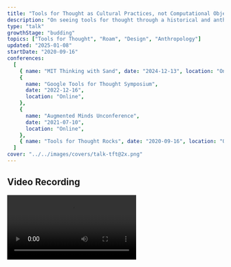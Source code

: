 ```yaml
---
title: "Tools for Thought as Cultural Practices, not Computational Objects"
description: "On seeing tools for thought through a historical and anthropological lens"
type: "talk"
growthStage: "budding"
topics: ["Tools for Thought", "Roam", "Design", "Anthropology"]
updated: "2025-01-08"
startDate: "2020-09-16"
conferences:
  [
    { name: "MIT Thinking with Sand", date: "2024-12-13", location: "Online" },
    {
      name: "Google Tools for Thought Symposium",
      date: "2022-12-16",
      location: "Online",
    },
    {
      name: "Augmented Minds Unconference",
      date: "2021-07-10",
      location: "Online",
    },
    { name: "Tools for Thought Rocks", date: "2020-09-16", location: "Online" },
  ]
cover: "../../images/covers/talk-tft@2x.png"
---
```



## Video Recording

<Video src="https://www.youtube.com/embed/t6uhvFGPUE0" />

<Spacer size="small" />

## Slides and Transcript

<BasicImage framed src="/images/posts/tft-talk/TFT-V6-1.jpeg" />

<TalkSlide imgSrc="/images/posts/tft-talk/TFT-V6-2.jpeg" >

Here's some light context about me:

- Designer, mediocre dev, anthropologist
- Design engineer at a research and design agency called Normally. We do early-stage design and prototyping work. Mostly exploratory AI products and capabilities for larger companies.
- Enthusiastic about visual programming, EUP, metaphors.

</TalkSlide>

<TalkSlide imgSrc="/images/posts/tft-talk/TFT-V6-3.jpeg" >

Who here has heard the phrase “tools for thought”?

Considering this is a lecture series on tools for augmented thinking and you are mostly MIT people, I’m going to be talking to you as potential creators of tools for thought, even if you don’t know much about this specific phrase yet. I’ll get into it’s meaning and history in a minute.

I’m also going to assume a little more computer science background than most other places, but I’ll give you all links and citations to everything I mention at the end so you can look it up later.

</TalkSlide>

<TalkSlide imgSrc="/images/posts/tft-talk/TFT-V6-4.jpeg" >

Tools for thought is a few things

It’s first and foremost a philosophical dream with a long history. About what happens when you give humans really well designed tools that expand the kind of thoughts they’re able to think.

Second, in recent years, it’s become a gathering point.It unifies a number of otherwise disparate fields.

</TalkSlide>

<TalkSlide imgSrc="/images/posts/tft-talk/TFT-V6-5.jpeg" >

And most interestingly, over the last 5 years, it’s become a category of software in the spreadsheets of VC firms and a thing that they’re willing to throw cash at

</TalkSlide>

<TalkSlide imgSrc="/images/posts/tft-talk/TFT-V6-6.jpeg" >

The recent hype around this phrase first starting building in 2019.

Around the time that two fairly well-known researchers - Andy Matuschak and Michael Neilson - wrote this very long, comprehensive essay on the history of tools for thought, which gave it lot of renewed interest.

In it they gave readers a sweep through a lot of major thinkers and events in computing history like Douglas Engelbart’s work and Alan Kay, and made a plea for more people to start exploring this space of computing systems that augment the human intellect.

</TalkSlide>

<TalkSlide imgSrc="/images/posts/tft-talk/TFT-V6-7.jpeg" >

Around the same time (2019) a new note taking app called Roam Research stared to gain traction and aligned itself with this phrase “tools for thought”.

</TalkSlide>

<TalkSlide imgSrc="/images/posts/tft-talk/TFT-V6-8.jpeg" >

It looked pretty ugly, and had terrible performance, but it did some things that _at the time_ seemed novel:

- Bidirectional links or backlinks
- Used an outliner format where each piece of content is a single node that can be linked to any other node and embedded anywhere else in the graph.

</TalkSlide>

<TalkSlide imgSrc="/images/posts/tft-talk/TFT-V6-9.jpeg" >

They also has this crazy graph view that showed you connections between all your notes
And the whole thing was multiplayer.

The founder were experimenting with what seemed like novel ways of interacting with hypertext (but you might recognise some of these are quite old). Had precedence in the 80s and 90s, particularly Ted Nelson’s work on Xanadu.

Roam was trying to resurface these. And they had a compelling goal: giving people better tools for developing ideas collaboratively and synthesising them. Trying to enable bottom-up thinking and emergence.

</TalkSlide>

<TalkSlide imgSrc="/images/posts/tft-talk/TFT-V6-10.jpeg">

Roam kicked off a bit of a note-taking hype cycle. Suddenly we got a bunch of new note-taking startups that all proclaimed to be new tools for thought

This is Muse - more canvas and drawing based

</TalkSlide>

<TalkSlide imgSrc="/images/posts/tft-talk/TFT-V6-11.jpeg">

Anytype - more focused on structured data

</TalkSlide>

<TalkSlide imgSrc="/images/posts/tft-talk/TFT-V6-12.jpeg">

Kosmik

</TalkSlide>

<TalkSlide imgSrc="/images/posts/tft-talk/TFT-V6-13.jpeg">

Reflect promising you can “think better” with this. Even if they don’t use the phrase “tools for thought” directly, creators of these tools understood they were now supposed to be in the business of making people think better

</TalkSlide>

<TalkSlide imgSrc="/images/posts/tft-talk/TFT-V6-14.jpeg">

Clover

</TalkSlide>

<TalkSlide imgSrc="/images/posts/tft-talk/TFT-V6-15.jpeg" >

Logseq promising increasing understanding

</TalkSlide>

<TalkSlide imgSrc="/images/posts/tft-talk/TFT-V6-16.jpeg">

There’s a bunch more of these - all released within the last 5 years, with the exception of Notion.

The phrase now feels synonymous with these experimental note-taking apps.

All promising their features would lead to better thinking; better quality thoughts, better memory, and more emergent connections between topics

</TalkSlide>

<TalkSlide imgSrc="/images/posts/tft-talk/TFT-V6-17.jpeg">

We also got an endless pile of influencers making YouTube videos teaching you how to use these apps and setup elaborate organisational systems

</TalkSlide>

<TalkSlide imgSrc="/images/posts/tft-talk/TFT-V6-18.jpeg">

This surge in interested let to more funding. Betaworks hosted an accelerator for a dozen tools for thought companies in New York

</TalkSlide>

<TalkSlide imgSrc="/images/posts/tft-talk/TFT-V6-20.jpeg">

Essentially, Tools for thought became an idea machine
Idea machines are a concept Nadia Asparouhova coined in an essay in 2022.

</TalkSlide>

<TalkSlide imgSrc="/images/posts/tft-talk/TFT-V6-19.jpeg">

This means an ideology with backed by raw, tangible resources. Meaning people, companies, software, and money. She used examples like effective altruism or Web3, but frankly I think the Catholic Church also counts.

They are ideas with power behind them. Something we can name and point at and gather resources around.

And I’m glad tools for thought has become a financially-backed, powerful movement, because it’s a worthwhile cause.

BUT, I think the current understanding of it has some limitations and needs some redirection.

</TalkSlide>

<TalkSlide imgSrc="/images/posts/tft-talk/TFT-V6-21.jpeg">

So here’s the big question this talk is asking.
What if we consider…

I’m coming at this from an anthropology and design perspective
And I’m very much part of the community of people using and building this kind of software. I was an early user of Roam. I know a lot of the people building these TFT companies, so I feel obliged to critically interrogate it a bit.

The term and the community around it has grown significant enough that we’re all walking around with a lot of assumptions about the meaning and mission of this phrase, and what kind of work it requires.

But thinking about different ways we might interpret this term could lead us down very different paths about what we choose to work on and choose to build

</TalkSlide>

<TalkSlide imgSrc="/images/posts/tft-talk/TFT-V6-22.jpeg">

So one of the first critical questions we should ask is what does TFT have to do with computers?
The phrase itself implies nothing about computation or digital objects

It’s simply tools that helps humans think new kinds of thoughts

</TalkSlide>

<TalkSlide imgSrc="/images/posts/tft-talk/TFT-V6-23.jpeg">

If we take that definition at face value, and try to come up with examples of TFT, we’d have to conclude most of them precede computing by thousands of years

</TalkSlide>

<TalkSlide imgSrc="/images/posts/tft-talk/TFT-V6-26.jpeg">

All of these are pre-computational

</TalkSlide>

<TalkSlide imgSrc="/images/posts/tft-talk/TFT-V6-27.jpeg">

Hindu-arabic numerals made accounting and record keeping possible.
Calculations could be stored, shared, and referenced
Enabled all bureaucracy since.

</TalkSlide>

<TalkSlide imgSrc="/images/posts/tft-talk/TFT-V6-28.jpeg">

We’ve used poetry and song to extend memory and pass stories between generations before written language

Bards used rhetorical techniques and metric rhythm to make the stories easy to recite.

It’s how pieces like the Epic of Gilgamesh and the Mahabrata survived long enough to eventually be written down

</TalkSlide>

<TalkSlide imgSrc="/images/posts/tft-talk/TFT-V6-29.jpeg">

Maps enabled humans to mentally navigate space differently - gave us allocentric views vs. egocentric.

We're able to construct mental models of much larger spaces that we can't directly see

</TalkSlide>

<TalkSlide imgSrc="/images/posts/tft-talk/TFT-V6-30.jpeg">

Cartesian coordinates; famously developed by Rene Descartes after watching a fly circle around his room

Made us able to describe points in space with specific numbers.
Allows us to model objects that don’t exist with accuracy.
Allows us to precisely map and refer to points on the earth. Led to GPS.

</TalkSlide>

<TalkSlide imgSrc="/images/posts/tft-talk/TFT-V6-31.jpeg">

Zettelkasten (slip box)
A technique from around the 18th century where you write atomic notes on individual index cards and keep them all in a large box or “slip box”.
You assign each card an ID, and use those to link cards together to create deeply interconnected ideas.

Pre-cursor to deeply linked content we have with hyperlinking.

</TalkSlide>

<TalkSlide imgSrc="/images/posts/tft-talk/TFT-V6-32.jpeg">

But this is primarily a list of cultural practices and systems; they are techniques – a way of doing things - that enable us to relate to information and representation in new ways. Thus enabling new kinds of thoughts.

</TalkSlide>

<TalkSlide imgSrc="/images/posts/tft-talk/TFT-V6-33.jpeg">

They aren’t technological objects like hammers or compasses. They’re practices that people developed and passed down to one another through culture.

Most of the things we’re all enamoured with in the current software moment around tools for thought are actually the practices we do inside the new tools, rather than the tools themselves

</TalkSlide>

<TalkSlide imgSrc="/images/posts/tft-talk/TFT-V6-34.jpeg">

Most of the YouTube thought leaders turn out to be teaching specific practices – like building a Zettelkasten – rather than teaching us specific software.

And it’s unclear how much enabling the software is doing vs. the cultural practice

</TalkSlide>

<TalkSlide imgSrc="/images/posts/tft-talk/TFT-V6-35.jpeg">

The same goes for spaced repetition - there are guides on how to do it in every platform imaginable.

But we can’t quite tell if the app or the practice is what’s enabling people to improve their memory

</TalkSlide>

<TalkSlide imgSrc="/images/posts/tft-talk/TFT-V6-36.jpeg">

So we’re in an interesting place; all this software is being called tools for thought
And most of the community is focused on building more software

</TalkSlide>

<TalkSlide imgSrc="/images/posts/tft-talk/TFT-V6-37.jpeg">

But it seems like these cultural practices are the real tools for thought

What we’re exploring with here is the relationship between the computer as a medium and the cultural practices we do within the medium. And which one of those we should be focusing on…

</TalkSlide>

<TalkSlide imgSrc="/images/posts/tft-talk/TFT-V6-38.jpeg">

So we’re still on this question. What does any of this have to do with computers?

To understand why we’re confused it’s worth going back to the origins of the phrase and the people who proposed we should start paying attention to the idea.

</TalkSlide>
